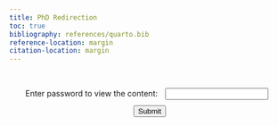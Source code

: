 ```yaml
---
title: PhD Redirection
toc: true
bibliography: references/quarto.bib
reference-location: margin
citation-location: margin
---
```


```{=html}
<div id="protected-content" style="display:none;">
```

## 2024/11/13 My Teams message to Nigel and Francesco

Also, for the next project meeting, I think it’s probably worthwhile to discuss several concerns I have at this stage.
 
1. Right now, I’m focusing on reading about molecular dynamics simulation. However, I’ve been told many times that a lot of the techniques discussed in this book are not related to active matter projects. Do you think it would be better to start reading the references on Zotero instead? There is a lot of material (one book, 21 papers, online resources, as well as code) being presented to me, but it’s not really clear to me what the priority is.

2. There were things that I wanted to discuss last week (see [2024/11/2 Things to discuss](meetings.qmd#sec-week8-project-meeting) and [2024/11/4 Diary](notes.qmd#sec-week8-diary)), but since not everyone could be present, it was postponed. The notes I wrote on 4 November reflect my feelings about our project and my progress in the PhD. I wonder if these points would be better discussed in the next project meeting before starting the book club meeting.

## 2024/11/13 Email received from Nigel

Hi Sohyun,
 
Thanks for your messages. (I thought I’d move things to email as it is easier for longer conversations).
 
Happy to talk about your worries at the next meeting. I would just say at the start that I am not currently concerned about your progress. It is normal at the start of a PhD to spend quite a lot of time “getting the lay of the land”. We appreciate that with such a lot of new ideas and concepts that things can sometimes feel overwhelming, and it can be difficult to separate the wood from the trees. Please be reassured that this is normal.
 
I would also say that it is very positive that you are engaged with a good number of complex concepts and trying to understand them in your own terms. The students who don’t make progress are usually the ones who are not engaged, so again I think you can be reassured.
 
When it comes to reading papers/books that we have suggested, I just wanted to comment that the way most scientists absorb information is usually not by sitting down, reading a paper from cover to cover and not putting it down until they understand every detail. If we did that, we wouldn’t get anything done. Rather we try to first get a feel for roughly what the message of the paper is talking about, the main ideas if you like, and very often that is as far as it goes. If there is something that we find particularly interesting or relevant we might go into more detail, but I would say that that is the exception. So, if we put papers on Zotero and suggest you look at them, we don’t mean that you need to read and understand everything in great detail. In most cases you might just want to get a rough idea of what a paper is about (AI can help here) and build up some familiarity with the types of approaches and language that are used in the field.
 
Another comment I would make is that it is not always necessary as a PhD student to be able to derive from first principles the methods and results that underpin your approach. Of course, we need to feel reasonably confident that we are using tried and tested techniques for which the strengths and weakness are known. But often the methods themselves might be based on decades of work drawn from vast fields of literature. If one were not to try to make progress until all the foundations had been thoroughly understood, then there would be little time left to measure things. I think it is quite right and proper that you want to understand where the Langevin or ABP equations of motion comes from and how this translates into a time stepping algorithm for evolving the system. But I don’t think one necessarily needs to go all the way back to Einstein’s original papers to do this.  You told me (I think in the context of your project last year) that you felt the need to understand all the foundations before making progress on the project. I would just comment that often we learn ‘on the job’, so to say, ie we might start calculating or measuring without understanding completely what we are doing or why, but the process of ‘doing’ builds that understanding.
 
Anyway, I hope these comments help and we can certainly discuss further next week.
 
Best wishes,
 
Nigel

## 2024/11/14 Diary

It seems my interests have shifted over the summer or possibly during the final stages of my MSci research project. It sort of makes sense when I think about it in terms of the timeline.

In January 2024, when I was applying for my PhD:

1. I wanted to pursue new physics. It appeared to me that two of my favourite fields (general relativity and quantum field theory) were already well-explored and largely complete.
2. I also wanted to gain more employability skills, as I hoped to work at Google DeepMind after my PhD. I thought a computationally driven project was essential for this.
3. Eager to formally learn about the renormalisation group, I looked into areas of new physics related to it. That’s when I discovered the emerging field of active matter. After reading Keller's account of its history and emergence, as well as McGivern's account of how it relates to cognition (which I should probably revisit tomorrow), I thought, *this is it!* This was the field I wanted to pursue! I met Nigel, who was such a brilliant and thoughtful person to talk with, and Francesco, who had already been amazing. I applied directly (and, in fact, only applied for this PhD, while my peers were applying for multiple positions).
4. In my second term, I was also in the process of interviewing with Samsung Electronics, as they invited me to take on a data scientist role (this happened in early January, I think?). The role and salary were very attractive. However, I had to think deeply about what I truly wanted to do. There were still unsolved mysteries I hoped to explore during my PhD. I was curious about fundamental questions like: *What is time? What is space?* I thought about relativity theory and how Einstein built his ideas around the concept of a universal clock, which doesn’t depend on the mechanisms of the clock itself. But these clocks are also within a gravitational field. Can we truly justify that reading a clock on an observer’s wrist is the correct way to measure time, given that all clocks are fundamentally based on electromagnetism?
5. So, I decided to stay at university for another four years. Over the summer holidays, I continued reading neuroscience books (particularly on dreams and altered states of consciousness) and considered which topics would be interesting to investigate throughout my PhD.

## 2024/11/16 Diary

See [2024/11/16 Watching Biophysics Lectures](notes.qmd#sec-biophysics-lectures)

---

It really makes me reflect on what I’ve been genuinely interested in. From my third year, I started rating how much I enjoyed each unit after finishing it, based on this scale:

- **5**: I found it very interesting  
- **4**: Interesting  
- **3**: Okay  
- **2**: Not much fun  
- **1**: I hated it  

Here are the scores for my third-year and fourth-year units:

- **5**: Quantum Physics / Physics Research Project  
- **4.5**: Particle Physics, Analytical Mechanics / The Physics of Phase Transitions  
- **4**: Methods of Theoretical Physics / Foundations of Modern Physics, General Relativity and Cosmology, Quantum Information Theory  
- **3.5**: Materials Physics
- **3**: Environmental Physics  
- **2.5**: Solid State Physics / Applied Materials Physics  
- **2**: Biophysics  

Based on this, how did I end up choosing my PhD project in active matter? There were complex reasons for choosing it, as I outlined in [2024/11/15 - Proliferating Active Matter](reading.qmd#sec-proliferating-active-matter), but honestly, I should have thought it through more carefully (even though, at the time, I believed I was being very thorough).

So, what am I really interested in? It would be the foundations of modern physics—fairly mathematical work, possibly with computational approaches. However, I’m also deeply interested in neuroscience. I thought I would find a connection by pursuing active matter projects, as studying the brain is a subset of biology. Now, I’m not so sure...

## 2024/11/17 Some passages from my diary

### 3:00pm

Continuous time or discrete time are names. Just the named.

### 3:51pm

Wetting and drying, it’s not beautiful.<br>
It’s such a domain of such an abstract domain.

Time and space, I’m always experiencing. I want to study something that I’m always experiencing.

### 4:13pm

The reason Einstein’s theory is beautiful is because it’s the ULTIMATE PATTERN!

Space and time are interlinked!<br>
Energy and mass are the same!<br>
Mass is equal to frequency!<sup>1</sup><br>
The beauty of mathematics was that ‘equality’ sign!  

Just a very simple relationship revealed by mathematics!  
That was the whole purpose of physics!  
No matter what complicated language we use to describe concepts,  
There comes the language of physics: “They are the same!”  

I cannot stop laughing.  

“Stop arguing! They are the same!”  

The reason the renormalisation group naively appeared as beautiful was because, as we went to higher levels of description, we somehow discovered: ‘Oh! They are the same!’

Now it all makes sense.  

The reason the proof of Fermat’s Last Theorem was beautiful was because it linked modular forms to elliptic curves! They are the same!  
The reason Euler’s relation is beautiful is because it links $e$, $\pi$, $i$, and $-1$!  
The reason criticality is beautiful is because the Ising model and liquid-gas model, ‘only’ at the critical point, are the same! Hence the name ‘Universality’!  
The reason Maxwell’s equations are beautiful is because they show that electric fields and magnetic fields are the same! The whole phenomenon you’ve been looking at, which you thought was different, is just the same!  
The reason nature is beautiful is because it is the same thing! Not different things! The breath of perceiving their sameness!  

The driving motivation for me in my MSci was to say: ‘Hey! The market and the brain are THE SAME!’

I've been just chasing this beauty for my entire lifetime!

<sup>1</sup> By combining $E = mc^2$ and $E = hf$,
$$
E = mc^2 = hf \implies f = \frac{mc^2}{h}
$$
</p>

### 5:11pm

To get this sense of beauty, the things that are left and right of the equality sign have to be the systems that I’m truly interested in. The reason that the investigation of drying or wetting in non-equilibrium contexts using a very specific model (active Brownian particles) is not beautiful is because none of the systems that I’m considering (which is biology) are my interests!

I don’t care about biology!<br>
I’m afraid of insects!

### 5:47pm

We see the same beauty,<br>
But the beauty is not the same.

We see everyone’s face, but not ours.<br>
We find the sameness between different things, but I’m not a thing that relates to those things.<br>
When seeking the sameness between me and the others, it falls into trouble.<br>
That’s why we can’t see our face.<br>
That’s why I can’t see my face.<br>
So that I do not self-reference.

### 10:16pm

I have a PhD project I want to do:<br>
‘Equality’ sign in physics.<br>
Starting from $F = ma$, all the way to $E = mc^2$ and $E = hf$<br>
Searching for what are the left equalities.

Start the proposal: ‘Considering a PhD project on the theme of the ‘Equality’ sign in physics, exploring its role from foundational equations like $F = ma$ to $E = mc^2$ and $E = hf$, and identifying other significant equalities.’

### Next day

If I think about my current project as spontaneous symmetry breaking, it is kind of interesting.

## 2024/11/19 Email received from Nigel

After having a project meeting discussing these points: [2024/11/18 Weekly Project Meeting](meetings.qmd#sec-week10-project-meeting)

---

Dear Sohyun,
 
I am writing to follow up on our conversation yesterday when you told me that you are no longer interested in pursuing your PhD project on surface phase transitions in active matter. I have to say that personally, I think that this is a pity because Francesco Turci and I are really excited by the idea of making progress on this topic which represents an unexplored frontier of non-equilibrium statistical physics (as are other people like Rob Jack and Mike Cates in Cambridge University). I would also note that I rather struggle to understand how this can be a fully informed decision when you have not yet engaged with the project in a meaningful way beyond reading a few background papers.  However, if you really can muster no enthusiasm for the topic then I must accept that.
 
Active Matter is one of the main areas in which I see my research focussing for the foreseeable future. Are you ruling out just the particular project, or do you no longer wish to work in the field of Active Matter at all?  If the latter, then the areas of potential overlap for projects that I am qualified and willing to supervise is limited. Furthermore, if the topic were to change significantly, we would need to seek approval from the Faculty who awarded you UoB funding to do a PhD and who may insist that to retain the funding you don’t stray far from the topic for which your funding was agreed as constituting a strategic priority for the school. 
 
Nevertheless, and with this caveat, there may be some options to consider.  I have made a tentative list (see [attached pdf](documents/241119 Redirection of PhD project.pdf)), which naturally reflects my interest and background in simulation of phase transitions and critical phenomena in both equilibrium and non-equilibrium statistical physics and soft matter. Please look at the list of topics in the middle column of the document. I am happy to discuss what each project might entail at our meeting on Monday.
 
I am also happy for you to suggest a PhD project topic. But if you do this, I think that you need to go away and read about the topic in detail and prepare a written proposal that is both convincing in terms of potential for original research (as defined in the UoB PhD regulations) and likely to overlap with my research interests and expertise. Again, the topic would need to be acceptable to your funders in the faculty. To avoid wasting any time, I’ve also prepared a non-exhaustive list (third column) of projects that I happen to know from our conversations that you are interested in, but which I do not feel sufficiently well qualified or motivated to supervise.
 
I think that in this situation it would be useful for you to seek some independent advice on possible next steps. Dr Ian Lindsay is the PGR director for the School of Physics and has indicated to me that he would be happy to meet with you to discuss the situation and explain any formal processes that apply. I would strongly suggest that you take him up on this offer and write to him to arrange a meeting. His email is i.d.lindsay@bristol.ac.uk
 
Best regards
 
Nigel

## 2024/11/19 My reply to Nigel

Hi Nigel,
 
Thank you very much for your email. I completely agree that it was not a fully informed decision, as I have not yet engaged much with the simulation side of things. That is something I have been trying to address since yesterday. When I went back home, I came across the paper ‘Critical Motility-Induced Phase Separation Belongs to the Ising Universality Class’, which seemed so interesting that I thought it might be worthwhile to attempt simulations of active Brownian particles at the critical MIPS in 2D. Although computational resources would be demanding, it would be very interesting to perform renormalisation to rescale the system and demonstrate its scale-invariant features like the critical Ising model.
 
I remain very interested in active matter because it represents a compelling and novel paradigm in physics that resonates with my ideas deeply. I am also not ruling out our current project. I shared my personal concerns in the hope of gaining further inspiration for the current project, and I apologise if I inadvertently gave the impression that I have no interest in either this project or the overarching theme I have chosen.
 
I will not be in Bristol next Monday or Tuesday, so should we reschedule the meeting to later this week or next Wednesday? Thank you also for the separate document. I will read through the topics, as I am still quite naïve with many of the fields mentioned.
 
Thank you for introducing Ian, but at this stage, I would like to refine my thoughts further by exploring your suggestions first. It seems that I was too hasty in yesterday’s meeting, and, in hindsight, I probably should not have brought up my concerns in the way that I did.
 
Thank you, as always, for your support.

Sohyun

## 2024/11/20 엄마의 메세지

다시 다 읽어봤어.

엄마가 보기에 학문적 접근이 4학년이 되면서 본격적으로 이루어졌고,<br>
물리학에 관해서 이해하면서 앎의 지평이 크게 늘었다고 생각해.

물론,<br>
너의 호기심을 만족시켜줄수 있는 부분은 다분히 철학적인면, Fundamental 한것이고,<br>
석사하면서 너가 실험적으로 해본것은,<br>
Active matter를 연구하게 되는것까지 된것이 아닌가 싶어.<br>
그래서 그 분야에서 펀딩을 받으며 지금의 너가 있는데,<br>
음...한번 너가 이야기했던것이 기억나.<br>
물리학의 발견은 이미 거의 다 이루어져서 새로이 먼가를 발견하는것은 힘들다 했던것같아.<br>
석사과정 그리고 박사과정 몇달동안 심층적으로 공부가 된것같고,<br>
엄마는 잘 모르지만,<br>
아직 Supervisor 와의 프로젝트에 적극적으로 하지못한 부분이 있으니,<br>
심화된 이해를 갖춘 바탕으로 연구를 차근 해보는것은 어떨까 생각해.<br>

물리학을 전혀 모르는 엄마로서는 이번에는 머라 딱히 해줄 수 없는데,<br>
너의 여정을 지켜본 엄마로서 봤을때에는 지금은 흥미롭지는 않더라도,<br>
새로운 선구적인 연구를 하게될때에 또 다른 즐거움이 나타나지 않을지,.<br>

참,..<br>
고민 많았지.<br>
컴퓨터 공학 ㅡ 천체물리학 ㅡ 물리학 ㅡ 관심이 어디에 쏠려있느냐에 따라 전과도 하고,<br>
배움의 길을 걸어왔는데,<br>
앞으로의 행보에 대해 고민이 더더욱 되는건 당연할꺼야.<br>
관련된 교수진들을 만나보면서,<br>
너가 어떤 연구방향으로 가게될지 자연스럽게 알게될것같아.

## 2024/11/28 Email sent to Nigel and Francesco

Dear Nigel and Francesco,
 
I feel that it’s quite unfortunate that our project meeting ended abruptly today. 
After having a conversation with Ian, it became quite clear to me that there were misunderstandings in our previous meeting last week, so I hoped to clarify those today as I realised that was an important step. 
 
I deeply appreciate that you set two agendas to talk about today, and both of them were really helpful! Also, you allowed me to mention what I hoped to talk about after we went through those agendas. 
However, I felt that when I started to bring up a conversation for clarifying my points, it appeared that both of you wanted me to leave before resolving the misunderstandings. 
I tried to address those concerns, but it just didn’t work, and I started to wonder if my way of communicating was not correct. 
 
In our previous meeting, the reason I mentioned the vape products was because I wanted to talk about how wetting and spreading (or drying) could be interesting to me in terms of my own experiences (even though it was not an active fluid), but you misunderstood me as hoping to make a new vape product (which you wrote in the document that you can’t supervise). 
The whole point of the previous meeting last week was for me to consult with you on why our initial project was interesting from your perspectives. You mentioned that you started to investigate drying at first but didn’t see any drying. Also, the point I raised to Ian and you was that we don’t observe a drying transition in active fluids in real life, so I hoped to understand your motivation for pursuing it. 
 
I chose my PhD in active matter because I was largely inspired by two philosophical papers: <br>
1. Keller, Evelyn Fox. 2016. “Active Matter, Then and Now.” *History and Philosophy of the Life Sciences* 38: 1–11. <br>
2. McGivern, Patrick. 2020. “Active Materials: Minimal Models of Cognition?” *Adaptive Behavior* 28 (6): 441–51. 
 
This new field, which has gained significant popularity over the past 20 years, struck me as a paradigm shift. The advertised project was quite general, and in January, you mentioned that it could evolve based on my interests. However, once I started my PhD, I was given an initial project that, if I were to summarise concisely (for Ian), involves investigating how active Brownian particles (ABPs), which evolve through overdamped Langevin equations, interact with surfaces to induce drying surface phase transitions via molecular dynamics simulations. What was very interesting about this model was that, without any attractive interactions, the particles form large-scale structures, described as motility-induced phase separation, simply by turning on activity (motility). Also, it appeared that this model maps to artificial colloids (e.g., Janus particles) or motile bacteria. 
 
The problem arose from the fact that I’ve never observed a drying transition in these systems in empirical reality, which kept bringing me back to the map-territory relation. I was also uncertain whether the results I might obtain could be generalisable to a broader class of active matter systems. 
As I was reading *Physics and Beyond* by Werner Heisenberg, I came across Einstein’s remark: “It is the theory which decides what we can observe,” made after he considered Mach’s perspective to be naïve. However, it seemed to me that, as I was reading through papers and articles, many statistical physicists simply play with models without carefully examining their assumptions or their relation to empirical evidence. 
I tried raising this concern last week so that I could gain a different perspective from you, but if it was to be largely dismissed as being “too philosophical” to pursue further discussion, then that’s fine, but it’s just unfortunate. 
 
So, in summary, I raised my concern to gain more insights from you, while you understood it as me having completely lost interest in the project, which I found out with Ian was a miscommunication. 
 
Also, in terms of progress, yes, I did engage with other materials outside our project (these are for fun and not to be confused with what I do during my working hours). But I have always spent a lot of time reading articles and papers related to our project, as well as understanding the code. 
In the beginning, you clearly pointed out that, as a PhD student, at first, it’s important to understand the wider context, and it’s a mistake for them to just start working on the problems without this background reading. 
I’ve been doing so, and you said in the first email (which you sent on the 13th) that you were not worried about my progress. Then, in your second email after our project meeting, I was told that I’m not making meaningful progress. 
 
I’m quite confused about all this. It takes a long time to read papers from a new field because, during my undergraduate studies, we didn’t cover non-equilibrium statistical physics or colloidal physics. 
For example, Francesco asked me if I had learned about random walks, but we also didn’t cover this basic concept either! 
Also, it takes a long time to understand the code written in C++. Yes, there are similarities as I did C and Java in the past, but even a single file such as *fix_abp.cpp* has a lot of links to other codes such as *fix_abp.h, force.h, random_mars.h,* etc. 
 
As you pointed out in terms of supervision, yes, I won’t raise any philosophical concerns or my interests outside the set project at all. 
Because if I try to do so, it seems I create misunderstandings. 
However, I did want to emphasise that my mind is now clear, and maybe I could bring what I wrote on the 25th, which summarises how my motivation and ambition have settled: 
 
---
 
When I got home, I had a phone call with my mum and shared how much the situation had changed. Reflecting on what I said to her: 
 
While I was at the train station for hours, I found myself thinking deeply about my project, the papers I read last week, and my conversations with Nigel and Ian. I realised that my project presents a perfect opportunity to learn about useful concepts for describing non-equilibrium systems, such as entropy production, the Fokker–Planck equation, and the fluctuation-dissipation theorem. Now, investigating these concepts using the simplest models from the particle perspective of active matter feels really exciting! If a drying transition is observed, it will also be a great chance to master the theoretical understanding and application of renormalisation group techniques. 
 
Reading various papers helped me appreciate how interesting colloids and bacteria can be. Bacteria represent the simplest form of living systems, and through motility-induced phase separation, these systems form large-scale structures without any attractive interactions. Thinking about surface phase transitions became particularly intriguing when I considered how 3D structures form 2D boundaries. Boundaries are key to how we differentiate objects. Even in comics, we draw the boundaries of characters and objects. This perspective made the topic even more interesting. 
 
I also admire how my supervisors approached the problem, using an order parameter to measure the asymmetry within the capillary system. This method effectively avoids the complexities of defining surface tensions and focuses instead on the geometrical aspects of the problem. Once these ideas crystallised in my mind, I felt certain that I wanted to become an expert in this field. If someone asks about surface phase transitions in non-equilibrium systems, I want to be the person they turn to for advice. 
 
These thoughts were swirling in my mind, and strangely, the weather even stopped me from travelling to London to attend the Statistical Physics of Cognition conference, where I had planned to network with people in that field. I don’t believe in mystical things, but the timing was mysterious. This kind of weather disruption, preventing travel between cities, hasn’t happened to me in my five years living in the UK. 
 
I was also thinking about Nigel and Francesco and how thoughtful they both are. I want to become a light that brightens the path for us. 
 
---
 
But, as you pointed out, I will separate our project notes from my logbook on my project website. 
Also, thank you very much for introducing the critical Casimir effect in active fluids analogues. I’ll read through the materials on my own over this week. 
(Initially, as my mind has settled, I was going to work on the simulation side as I wasn’t certain how to construct a wall as you did in your papers with my given code, but I will delay that work until next week.) 
 
Somehow, your email which followed from our meeting just now has arrived while I was writing this email. I’ll read through your email after I send this. 
 
Thank you, 
Sohyun

## 2024/11/28 Email received from Nigel

Dear Sohyun (cc Francesco, Ian),
 
I wanted to follow up on our meeting today and reiterate and elaborate in writing some of the points covered.
 
As you had previously expressed reservations about continuing with the Active Drying project, we discussed an alternative project in Active Matter centred around the Critical Casimir Effect. You said that on reflection you are happy to continue with the original project, and we agreed that we could keep the Critical Casimir Effect project as a backup or as a topic for future work.
 
On more general matters, we stated that from the point of view of the student-supervisor relationship, there needs to be a clear separation between your work on the project and outside interests. The responsibilities of PhD supervisors do not extend beyond supporting your work on the project and advising/supporting should there be any issues (eg illness/personal situation) that are affecting your ability to progress with the project.  Project meetings are therefore not for discussing anything with you except the science of the project or pastoral issues that may be affecting your ability to work.
 
Similarly, if you want to use a blog as a lab book to record progress and notes on papers read etc, this is laudable and desirable for facilitating discussions, but what you have been writing and sharing with us has turned into a sort of personal diary and that’s inappropriate for the student-supervisor relationship. If you want us to read things then they need to be confined to matters directly related to the project.
 
Being a successful PhD student requires a certain level of commitment.  While it is early days and we don’t have serious concerns about your progress, we do note that you seem to be spending considerable time writing blogs and thinking about philosophy, vaping, neuroscience, and reading and rereading books, and lecture notes, etc., the relevance of which is not clear. While you can of course do what you want in your own time, we feel that you need to take care not to blur the boundaries between what is in scope for the project work and what is not. From your blog and recent conversations, we are concerned that this might be happening.
 
I hope that these comments are helpful. They are not intended to be critical – we just want you to have clear and realistic expectations of the process so that you have a satisfied, enjoyable, and successful PhD journey.
 
Best regards
 
Nigel and Francesco

## 2024/11/29 Email sent to Nigel and Francesco

Dear Nigel,
 
Thank you for your email. I’ve been reading about the critical Casimir effect, and it’s so interesting! There was research using the run-and-tumble model by Ray et al. in 2014, and since run-and-tumble and ABPs can be mapped onto each other, I thought this paper was quite relevant, so I uploaded it to Zotero (under the category of Active Casimir Effect). Also, there was a concise review on this theme by Bechinger et al. in 2016. Even recently, there has been work on this topic using flocking active matter by Fava et al. in 2024. It’s so interesting, and I deeply appreciate you coming up with this suggestion! By Monday next week, I’ll read more and finalise my choice, though at this stage, I feel it would be more worthwhile to continue with the active drying project first to apply the concepts I’ve learned over the past two months in simulations. If that’s the decision, I can see myself working on the active Casimir effect right after the initial project.
 
Yes, I won’t share anything unrelated to the project anymore. If I may offer an excuse, there were two occasions I shared something: one was a dialogue related to active matter on 17th of September, and the other was a note on ‘things to discuss’ for the project meeting when I was concerned about the project two weeks ago. I thought both were related, but I apologise and appreciate your pointing out that they were not the right forms to share. I won’t do it again.
 
I have honestly felt quite isolated at times this semester as the only PhD student in theoretical physics investigating active matter. So, it was such an enjoyable opportunity for me to have a conversation with you and Francesco, even in broader contexts beyond our project. However, I’ll make sure to confine my conversations strictly to the current project.
 
Your comments have been helpful, and I’ll be more realistic from now on. I have also closed the website, as I probably enjoyed designing it a bit too much. While it was intended to document everything I do during my PhD in a self-contained way, it may not have conveyed how much time I dedicate to our project.
 
Thank you,

Sohyun

```{=html}
</div>

<div id="password-prompt" style="padding: 20px; text-align: center;">
  <label for="password">Enter password to view the content:</label>
  <input type="password" id="password" style="margin: 10px;">
  <button onclick="checkPassword()">Submit</button>
</div>

<script>
  function checkPassword() {
    const inputPassword = document.getElementById('password').value;
    const correctPassword = "7942";  // Set your password here

    if (inputPassword === correctPassword) {
      document.getElementById('protected-content').style.display = "block";
      document.getElementById('password-prompt').style.display = "none";
    } else {
      alert("Incorrect password. Try again.");
    }
  }
</script>
```